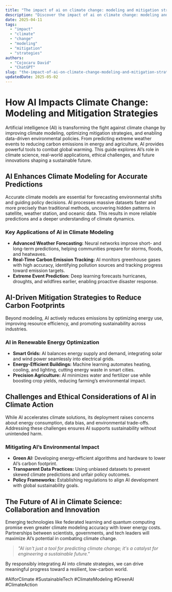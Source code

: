 ```yaml
---
title: "The impact of ai on climate change: modeling and mitigation strategies"
description: "Discover the impact of ai on climate change: modeling and mitigation strategies with this in-depth guide, providing actionable insights and practical tips to boost your knowledge and results."
date: 2025-04-11
tags:
  - "impact"
  - "climate"
  - "change"
  - "modeling"
  - "mitigation"
  - "strategies"
authors:
  - "Cojocaru David"
  - "ChatGPT"
slug: "the-impact-of-ai-on-climate-change-modeling-and-mitigation-strategies"
updatedDate: 2025-05-02
---
```


# How AI Impacts Climate Change: Modeling and Mitigation Strategies  

Artificial intelligence (AI) is transforming the fight against climate change by improving climate modeling, optimizing mitigation strategies, and enabling data-driven environmental policies. From predicting extreme weather events to reducing carbon emissions in energy and agriculture, AI provides powerful tools to combat global warming. This guide explores AI’s role in climate science, real-world applications, ethical challenges, and future innovations shaping a sustainable future.  

## AI Enhances Climate Modeling for Accurate Predictions  

Accurate climate models are essential for forecasting environmental shifts and guiding policy decisions. AI processes massive datasets faster and more precisely than traditional methods, uncovering hidden patterns in satellite, weather station, and oceanic data. This results in more reliable predictions and a deeper understanding of climate dynamics.  

### Key Applications of AI in Climate Modeling  

- **Advanced Weather Forecasting:** Neural networks improve short- and long-term predictions, helping communities prepare for storms, floods, and heatwaves.  
- **Real-Time Carbon Emission Tracking:** AI monitors greenhouse gases with high accuracy, identifying pollution sources and tracking progress toward emission targets.  
- **Extreme Event Prediction:** Deep learning forecasts hurricanes, droughts, and wildfires earlier, enabling proactive disaster response.  

## AI-Driven Mitigation Strategies to Reduce Carbon Footprints  

Beyond modeling, AI actively reduces emissions by optimizing energy use, improving resource efficiency, and promoting sustainability across industries.  

### AI in Renewable Energy Optimization  

- **Smart Grids:** AI balances energy supply and demand, integrating solar and wind power seamlessly into electrical grids.  
- **Energy-Efficient Buildings:** Machine learning automates heating, cooling, and lighting, cutting energy waste in smart cities.  
- **Precision Agriculture:** AI minimizes water and fertilizer use while boosting crop yields, reducing farming’s environmental impact.  

## Challenges and Ethical Considerations of AI in Climate Action  

While AI accelerates climate solutions, its deployment raises concerns about energy consumption, data bias, and environmental trade-offs. Addressing these challenges ensures AI supports sustainability without unintended harm.  

### Mitigating AI’s Environmental Impact  

- **Green AI:** Developing energy-efficient algorithms and hardware to lower AI’s carbon footprint.  
- **Transparent Data Practices:** Using unbiased datasets to prevent skewed climate predictions and unfair policy outcomes.  
- **Policy Frameworks:** Establishing regulations to align AI development with global sustainability goals.  

## The Future of AI in Climate Science: Collaboration and Innovation  

Emerging technologies like federated learning and quantum computing promise even greater climate modeling accuracy with lower energy costs. Partnerships between scientists, governments, and tech leaders will maximize AI’s potential in combating climate change.  

> *"AI isn't just a tool for predicting climate change; it's a catalyst for engineering a sustainable future."*  

By responsibly integrating AI into climate strategies, we can drive meaningful progress toward a resilient, low-carbon world.  

#AIforClimate #SustainableTech #ClimateModeling #GreenAI #ClimateAction